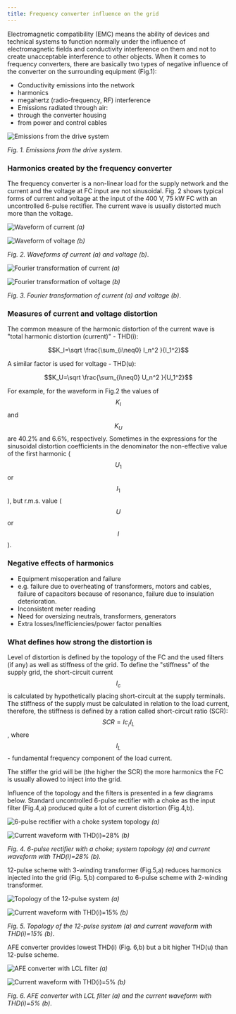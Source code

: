 ```yaml
---
title: Frequency converter influence on the grid
---
```


Electromagnetic compatibility (EMC) means the ability of devices and technical
systems to function normally under the influence of electromagnetic fields and
conductivity interference on them and not to create unacceptable interference to
other objects. When it comes to frequency converters, there are basically two
types of negative influence of the converter on the surrounding equipment
(Fig.1):

- Conductivity emissions into the network
- harmonics
- megahertz (radio-frequency, RF) interference
- Emissions radiated through air:
- through the converter housing
- from power and control cables

![Emissions from the drive system](./images/emc_emissions.png)

_Fig. 1. Emissions from the drive system_.

### Harmonics created by the frequency converter

The frequency converter is a non-linear load for the supply network and the
current and the voltage at FC input are not sinusoidal. Fig. 2 shows typical
forms of current and voltage at the input of the 400 V, 75 kW FC with an
uncontrolled 6-pulse rectifier. The current wave is usually distorted much more
than the voltage.

![Waveform of current](./images/fc_input_i.png) _(a)_

![Waveform of voltage](./images/fc_input_u.png) _(b)_

_Fig. 2. Waveforms of current (a) and voltage (b)_.

![Fourier transformation of current](./images/harmonics_c.png) _(a)_

![Fourier transformation of voltage](./images/harmonics_u.png) _(b)_

_Fig. 3. Fourier transformation of current (a) and voltage (b)_.

### Measures of current and voltage distortion

The common measure of the harmonic distortion of the current wave is "total
harmonic distortion (current)" - THD(i):

```math
K_I=\sqrt  \frac{\sum_{i\neq0} I_n^2 }{I_1^2}
```

A similar factor is used for voltage - THD(u):

```math
K_U=\sqrt  \frac{\sum_{i\neq0} U_n^2 }{U_1^2}
```

For example, for the waveform in Fig.2 the values of $$K_I$$ and $$K_U$$ are
40.2% and 6.6%, respectively. Sometimes in the expressions for the sinusoidal
distortion coefficients in the denominator the non-effective value of the first
harmonic ($$U_1$$ or $$I_1$$), but r.m.s. value ($$U$$ or $$I$$).

### Negative effects of harmonics

- Equipment misoperation and failure
- e.g. failure due to overheating of transformers, motors and cables, failure of
  capacitors because of resonance, failure due to insulation deterioration.
- Inconsistent meter reading
- Need for oversizing neutrals, transformers, generators
- Extra losses/Inefficiencies/power factor penalties

### What defines how strong the distortion is

Level of distortion is defined by the topology of the FC and the used filters
(if any) as well as stiffness of the grid. To define the "stiffness" of the
supply grid, the short-circuit current $$I_c$$ is calculated by hypothetically
placing short-circuit at the supply terminals. The stiffness of the supply must
be calculated in relation to the load current, therefore, the stiffness is
defined by a ration called short-circuit ratio (SCR): $$SCR=Ic_/I_L$$, where
$$I_L$$ - fundamental frequency component of the load current.

The stiffer the grid will be (the higher the SCR) the more harmonics the FC is
usually allowed to inject into the grid.

Influence of the topology and the filters is presented in a few diagrams below.
Standard uncontrolled 6-pulse rectifier with a choke as the input filter
(Fig.4,a) produced quite a lot of current distortion (Fig.4,b).

![6-pulse rectifier with a choke system topology](./images/6p_with_choke.png) _(a)_

![Current waveform with THD(i)=28%](./images/THDi28.png) _(b)_

_Fig. 4. 6-pulse rectifier with a choke; system topology (a) and current
waveform with THD(i)=28% (b)._

12-pulse scheme with 3-winding transformer (Fig.5,a) reduces harmonics injected
into the grid (Fig. 5,b) compared to 6-pulse scheme with 2-winding transformer.

![Topology of the 12-pulse system](./images/12p.png) _(a)_

![Current waveform with THD(i)=15%](./images/THDi15.png) _(b)_

_Fig. 5. Topology of the 12-pulse system (a) and current waveform with
THD(i)=15% (b)_.

AFE converter provides lowest THD(i) (Fig. 6,b) but a bit higher THD(u) than
12-pulse scheme.

![AFE converter with LCL filter](./images/fc_with_LCL.png) _(a)_

![Current waveform with THD(i)=5%](./images/THDi5.png) _(b)_

_Fig. 6. AFE converter with LCL filter (a) and the current waveform with
THD(i)=5% (b)_.
